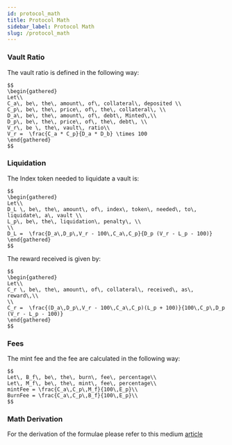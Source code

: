 ```yaml
---
id: protocol_math
title: Protocol Math
sidebar_label: Protocol Math
slug: /protocol_math
---
```



<link
    rel="stylesheet"
    href="https://cdn.jsdelivr.net/npm/katex@0.12.0/dist/katex.min.css"
    integrity="sha384-AfEj0r4/OFrOo5t7NnNe46zW/tFgW6x/bCJG8FqQCEo3+Aro6EYUG4+cU+KJWu/X"
    crossOrigin="anonymous"
/>

### Vault Ratio
The vault ratio is defined in the following way:
```
$$
\begin{gathered}
Let\\
C_a\, be\, the\, amount\, of\, collateral\, deposited \\
C_p\, be\, the\, price\, of\, the\, collateral\, \\
D_a\, be\, the\, amount\, of\, debt\, Minted\,\\
D_p\, be\, the\, price\, of\, the\, debt\, \\
V_r\, be \, the\, vault\, ratio\\
V_r =  \frac{C_a * C_p}{D_a * D_b} \times 100
\end{gathered}
$$ 
```

### Liquidation

The Index token needed to liquidate a vault is:

```
$$
\begin{gathered}
Let\\
D_L \, be\, the\, amount\, of\, index\, token\, needed\, to\, liquidate\, a\, vault \\
L_p\, be\, the\, liquidation\, penalty\, \\
\\
D_L =  \frac{D_a\,D_p\,V_r - 100\,C_a\,C_p}{D_p (V_r - L_p - 100)}
\end{gathered}
$$
```

The reward received is given by:
```
$$
\begin{gathered}
Let\\
C_r \, be\, the\, amount\, of\, collateral\, received\, as\, reward\,\\
\\
C_r =  \frac{(D_a\,D_p\,V_r - 100\,C_a\,C_p)(L_p + 100)}{100\,C_p\,D_p (V_r - L_p - 100)}
\end{gathered}
$$
```

### Fees

The mint fee and the fee are calculated in the following way:
```
$$
Let\, B_f\, be\, the\, burn\, fee\, percentage\\
Let\, M_f\, be\, the\, mint\, fee\, percentage\\
mintFee = \frac{C_a\,C_p\,M_f}{100\,E_p}\\
BurnFee = \frac{C_a\,C_p\,B_f}{100\,E_p}\\
$$
```

### Math Derivation

For the derivation of the formulae please refer to this medium [article](https://medium.com/@voithjm1/tokenomics-of-tcap-ce9da45e1be9)